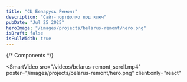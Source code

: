 ```yaml
---
title: "СЦ Беларусь Ремонт"
description: "Сайт-портфолио под ключ"
pubDate: "Jul 25 2025"
heroImage: "/images/projects/belarus-remont/hero.png"
isDraft: false
isFullWidth: true
---
```


{/* Components */}

<SmartVideo
  src="/videos/belarus-remont_scroll.mp4"
  poster="/images/projects/belarus-remont/hero.png"
  client:only="react"
></SmartVideo>
